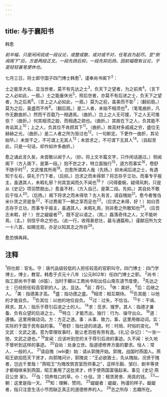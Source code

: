 ```yaml
---
---
---
```

title: 与于襄阳书
---



韩愈

*前半幅，只是闲闲说成一段议论，或整或散，或对或不对，任笔自为起尽。至“倒闻阁下”后，方是两段正文。一段先扬后抑，一段先抑后扬。因前幅既有议论，于是轻轻着笔便休也。*

七月三日，将士郎守国子四门博士韩愈<sup>1</sup>，谨奉尚书阁下<sup>2</sup>：

士之能享大名、显当世者，莫不有先达之士<sup>3</sup>，负天下之望者，为之前焉<sup>4</sup>。（言下之人必如此，一扇。）士之能垂休光<sup>5</sup>，照后世者，亦莫不有后进之士，负天下之望者，为之后焉<sup>6</sup>。（言上之人必如此，一扇。）莫为之前，虽美而不彰<sup>7</sup>；（翻前扇。）莫为之后，虽盛而不传<sup>8</sup>。（翻后扇。）是二人者，未始不相须也<sup>9</sup>，（笔笔曲折，凡作无数曲折。）然而千百载乃一相遇焉。（曲折。）岂上之人无可援，下之人无可推欤？（曲折。）何其相须之股、而相遇之疏也。（曲折。）其故在下之人，负其能不肯谄其上<sup>10</sup>；上之人，负其位不肯顾其下<sup>11</sup>。（曲折。）故高材多戚戚之穷，盛位无赫赫之光，（曲折。）是二人者之所为皆过也<sup>12</sup>。（一句断定。下更作一曲折，其论始毕。）未尝干之，不可谓上无其人<sup>13</sup>；未尝求之，不可谓下无其人<sup>14</sup>。（自起至此，只是一句话，却作如许多曲折。）

愈之诵此言久矣，未尝敢以闻于人。（妙。将上文半篇文字，只作闲话遁过。）侧闻阁下（方入阁下，是第一段。）抱不世之才，特立面独行<sup>15</sup>，道方而事实<sup>16</sup>，卷舒不随乎时<sup>17</sup>，文武惟其所用<sup>18</sup>。岂愈所谓其人哉（先扬。）抑未闻后进之士，有遇知于左右，获礼于门下者，（后抑。）岂求之而未得邪？将志存乎立功，而事专乎报主，虽遇其人，未暇礼邪？何其宜闻而久不闻也<sup>19</sup>？（问得委婉，疑得风刺，只是从《史记》项羽赞脱出。）愈虽不材，（方入自己，是第二段。先抑。）其自处不敢后于恒人<sup>20</sup>。（后扬。）阁下将求之而未得欤？古人有言，请自隗始<sup>21</sup>。愈今者惟刍米仆赁之资是急<sup>22</sup>，不过费阁下一朝之享而足也<sup>23</sup>。（应求之未得，好！）如曰吾志存乎立功，而事专乎报主，虽遇其人，未暇礼焉，则非愈之所敢知也<sup>24</sup>。（应吾志未暇，好！）世之龊龊者<sup>25</sup>，既不足以语之，（宾。）磊落奇伟之人，又不能听焉，（主。）则信乎命之穷也。（此一行，收得甚悲壮，最与通篇称。）谨献旧所为文一十八首，如赐览观，亦足以知其志之所存<sup>26</sup>。

愈恐惧再拜。

## 注释

<sup>1</sup>将仕郎：官名。守：唐代品级较低的人担任较高的官职叫守。四门博士：四门学博士。博士，教官。韩愈于贞元十八年（公元802年）任四门博士之职。
<sup>2</sup>尚书：指工部尚书于頔（di笛），当时于頔以工商尚书衔出任山南东道节度使。
<sup>3</sup>先达之士：已经担任较高官职的人。达，显达。
<sup>4</sup>前：荐引。
<sup>5</sup>休：美好。
<sup>6</sup>后：后继之人。
<sup>7</sup>美：指德美才高。
<sup>8</sup>盛：指功德之盛。
<sup>9</sup>相须：相互期待。
<sup>10</sup>负其能：以他的才能自负。
<sup>11</sup>负其位：以他的地位自负。
<sup>12</sup>过：过失，不恰当。
<sup>13</sup>千：干谒、拜求。其人：指乐于荐引后进之士的人。
<sup>14</sup>求：觅求、搜罗。其人：指德才兼备、负有众望的后进之士。
<sup>15</sup>特立：才能杰出。独行：行为、操守出众。
<sup>16</sup>道：遵循。这里用做动词。方：方正之道。事：从事、致力。事，这里用做动词。实：实际的于国于民有益的事。
<sup>17</sup>卷舒：指仕途的进退。时：时局、时俗的变化。
<sup>18</sup>文武：文武之道。意为管理玫事时，能让老百姓有劳有逸。《礼记·杂记》：“一张一弛，文武之道也。”
<sup>19</sup>宣闻：应该听到您的关于荐引后进的事迹。久不闻：长久地不曾听到这样的事迹。
<sup>20</sup>自处：处身立世。指道德修养方面的要求。恒人：常人、一般的人。
<sup>21</sup>请自隗（wěi委）始：请从郭隗开始。郭隗，战国时燕国人。燕昭王欲招揽天下贤才，向郭隗问计，郭隗说：“王必欲致士，先从隗始，况贤于隗者，岂远千里哉！”燕昭王“为隗改筑宫室而师事之”，这样乐毅、邹衍、剧辛等贤才都相继来到燕国，昭王重用了这批贤才，终于使燕国富强起来。事见《史记·燕召公世
家》。
<sup>22</sup>刍：饲养牲口的草。仆：仆役。货：租赁房舍、用具的钱。
<sup>23</sup>一朝：这里是指一天。
<sup>24</sup>知：理解、赞同。
<sup>25</sup>龊龊者：龊龊，拘谨的样子。龊龊者，指只注意生活小节而缺乏真正的道德修养的人。
<sup>26</sup>志之所存：志趣所在。